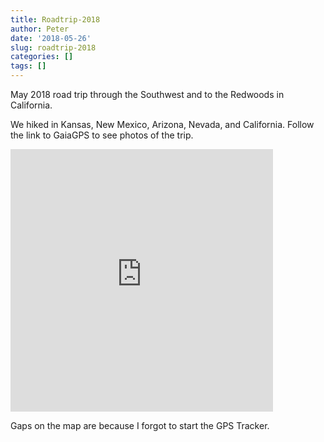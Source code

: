 ```yaml
---
title: Roadtrip-2018
author: Peter
date: '2018-05-26'
slug: roadtrip-2018
categories: []
tags: []
---
```


May 2018 road trip through the Southwest and to the Redwoods in California. 

We hiked in Kansas, New Mexico, Arizona, Nevada, and California. Follow the link to GaiaGPS to see photos of the trip.

<iframe src='https://www.gaiagps.com/datasummary/folder/25969754cf0707afba46ca7af90f509e/?layer=GaiaTopoRasterFeet,SatelliteWithLabels,natgeo&slideshow=false&embed=True' style='border:none; overflow-y: hidden; background-color:white; min-width: 320px; max-width:420px; width:100%; height: 420px;' scrolling='no' seamless='seamless'></iframe>

Gaps on the map are because I forgot to start the GPS Tracker.